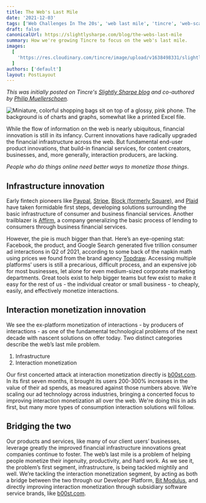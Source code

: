 ```yaml
---
title: The Web's Last Mile
date: '2021-12-03'
tags: ['Web Challenges In The 20s', 'web last mile', 'tincre', 'web-scale-problems']
draft: false
canonicalUrl: https://slightlysharpe.com/blog/the-webs-last-mile
summary: How we're growing Tincre to focus on the web's last mile.
images:
  [
    'https://res.cloudinary.com/tincre/image/upload/v1638498331/slightlysharpe.com/AdobeStock_214448694_lhgjwv_lr8sje_ok1pog.jpg',
  ]
authors: ['default']
layout: PostLayout
---
```


_This was initially posted on Tincre's [Slightly Sharpe blog](https://slightlysharpe.com/blog/the-webs-last-mile) and co-authored by [Philip Muellerschoen](https://twitter.com/philipmuh)._

<Image
  className="rounded-md"
  src="https://res.cloudinary.com/tincre/image/upload/v1638498331/slightlysharpe.com/AdobeStock_214448694_lhgjwv_lr8sje_ok1pog.jpg"
  alt="Miniature, colorful shopping bags sit on top of a glossy, pink phone. The background is of charts and graphs, somewhat like a printed Excel file."
  height={1000}
  width={2000}
/>

While the flow of information on the web is nearly ubiquitous, financial innovation is still in its infancy. Current innovations have radically upgraded the financial infrastructure across the web. But fundamental end-user product innovations, that build-in financial services, for content creators, businesses, and, more generally, interaction producers, are lacking.

_People who do things online need better ways to monetize those things_.

## Infrastructure innovation

Early fintech pioneers like [Paypal](https://paypal.com), [Stripe](https://stripe.com), [Block (formerly Square)](https://squareup.com), and [Plaid](https://plaid.com) have taken formidable first steps, developing solutions surrounding the basic infrastructure of consumer and business financial services. Another trailblazer is [Affirm](https://affirm.com), a company generalizing the basic process of lending to consumers through business financial services.

However, the pie is much bigger than that. Here’s an eye-opening stat: Facebook, the product, and Google Search generated five trillion consumer ad interactions in Q2 of 2021, according to some back of the napkin math using prices we found from the brand agency [Topdraw](https://www.topdraw.com/insights/is-online-advertising-expensive/). Accessing multiple platforms’ users is still a precarious, difficult process, and an expensive job for most businesses, let alone for even medium-sized corporate marketing departments. Great tools exist to help bigger teams but few exist to make it easy for the rest of us - the individual creator or small business - to cheaply, easily, and effectively monetize interactions.

## Interaction monetization innovation

We see the ex-platform monetization of interactions - by producers of interactions - as one of the fundamental technological problems of the next decade with nascent solutions on offer today. Two distinct categories describe the web’s last mile problem.

1. Infrastructure
2. Interaction monetization

Our first concerted attack at interaction monetization directly is [b00st.com](https://b00st.com). In its first seven months, it brought its users 200-300% increases in the value of their ad spends, as measured against those numbers above. We’re scaling our ad technology across industries, bringing a concerted focus to improving interaction monetization all over the web. We're doing this in ads first, but many more types of consumption interaction solutions will follow.

## Bridging the two

Our products and services, like many of our client users’ businesses, leverage greatly the improved financial infrastructure innovations great companies continue to foster. The web’s last mile is a problem of helping people monetize their ingenuity, productivity, and hard work. As we see it, the problem’s first segment, infrastructure, is being tackled mightily and well. We’re tackling the interaction monetization segment, by acting as both a bridge between the two through our Developer Platform, [Bit Modulus](https://bitmodulus.com), and directly improving interaction monetization through subsidiary software service brands, like [b00st.com](https://b00st.com).

<BlogNewsletterForm />
